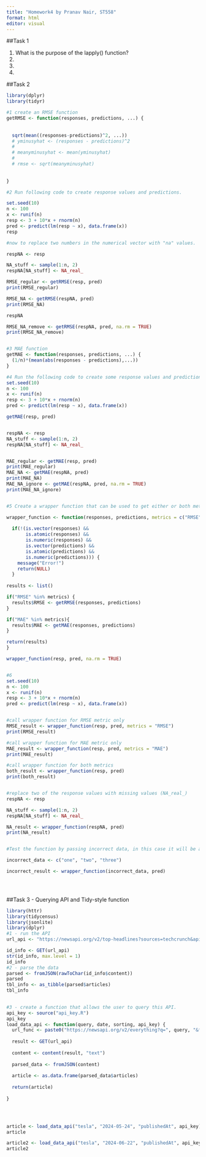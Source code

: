 ```yaml
---
title: "Homework4 by Pranav Nair, ST558"
format: html
editor: visual
---
```


##Task 1

1)  What is the purpose of the lapply() function?
2)
3)
4)


##Task 2

```r
library(dplyr)
library(tidyr)

#1 create an RMSE function
getRMSE <- function(responses, predictions, ...) {
  
  
  sqrt(mean((responses-predictions)^2, ...))
  # yminusyhat <- (responses - predictions)^2
  # 
  # meanyminusyhat <- mean(yminusyhat)
  # 
  # rmse <- sqrt(meanyminusyhat)
  
  
}

#2 Run following code to create response values and predictions.

set.seed(10)
n <- 100
x <- runif(n)
resp <- 3 + 10*x + rnorm(n)
pred <- predict(lm(resp ~ x), data.frame(x))
resp

#now to replace two numbers in the numerical vector with "na" values.

respNA <- resp

NA_stuff <- sample(1:n, 2)
respNA[NA_stuff] <- NA_real_

RMSE_regular <- getRMSE(resp, pred)
print(RMSE_regular)

RMSE_NA <- getRMSE(respNA, pred)
print(RMSE_NA)

respNA

RMSE_NA_remove <- getRMSE(respNA, pred, na.rm = TRUE)
print(RMSE_NA_remove)


#3 MAE function
getMAE <- function(responses, predictions, ...) {
  (1/n)*(mean(abs(responses - predictions),...))
}

#4 Run the following code to create some response values and predictions.
set.seed(10)
n <- 100
x <- runif(n)
resp <- 3 + 10*x + rnorm(n)
pred <- predict(lm(resp ~ x), data.frame(x))

getMAE(resp, pred)


respNA <- resp
NA_stuff <- sample(1:n, 2)
respNA[NA_stuff] <- NA_real_


MAE_regular <- getMAE(resp, pred)
print(MAE_regular)
MAE_NA <- getMAE(respNA, pred)
print(MAE_NA)
MAE_NA_ignore <- getMAE(respNA, pred, na.rm = TRUE)
print(MAE_NA_ignore)


#5 Create a wrapper function that can be used to get either or both metrics with one single function call. 

wrapper_function <- function(responses, predictions, metrics = c("RMSE", "MAE"), ...) {
  
  if(!(is.vector(responses) && 
       is.atomic(responses) && 
       is.numeric(responses) &&
       is.vector(predictions) &&
       is.atomic(predictions) &&
       is.numeric(predictions))) {
    message("Error!")
    return(NULL)
  }
  
results <- list()

if("RMSE" %in% metrics) {
  results$RMSE <- getRMSE(responses, predictions)
}

if("MAE" %in% metrics){
  results$MAE <- getMAE(responses, predictions)
}

return(results)
}

wrapper_function(resp, pred, na.rm = TRUE)


#6
set.seed(10)
n <- 100
x <- runif(n)
resp <- 3 + 10*x + rnorm(n)
pred <- predict(lm(resp ~ x), data.frame(x))


#call wrapper function for RMSE metric only
RMSE_result <- wrapper_function(resp, pred, metrics = "RMSE")
print(RMSE_result)

#call wrapper function for MAE metric only
MAE_result <- wrapper_function(resp, pred, metrics = "MAE")
print(MAE_result)

#call wrapper function for both metrics
both_result <- wrapper_function(resp, pred)
print(both_result)


#replace two of the response values with missing values (NA_real_)
respNA <- resp

NA_stuff <- sample(1:n, 2)
respNA[NA_stuff] <- NA_real_

NA_result <- wrapper_function(respNA, pred)
print(NA_result)


#Test the function by passing incorrect data, in this case it will be a character vector

incorrect_data <- c("one", "two", "three")

incorrect_result <- wrapper_function(incorrect_data, pred)


  
```

##Task 3 - Querying API and Tidy-style function



```r
library(httr)
library(tidycensus)
library(jsonlite)
library(dplyr)
#1 - run the API
url_api <- "https://newsapi.org/v2/top-headlines?sources=techcrunch&apiKey=3d1f81a3ce154208b6381c8654231a99"

id_info <- GET(url_api)
str(id_info, max.level = 1)
id_info
#2 - parse the data
parsed <- fromJSON(rawToChar(id_info$content))
parsed
tbl_info <- as_tibble(parsed$articles)
tbl_info
  

#3 - create a function that allows the user to query this API.
api_key <- source("api_key.R")
api_key
load_data_api <- function(query, date, sorting, api_key) {
  url_func <- paste0("https://newsapi.org/v2/everything?q=", query, "&from=", date, "&sortBy=", sorting, "&apiKey=", api_key) 
  
  result <- GET(url_api)
  
  content <- content(result, "text")
  
  parsed_data <- fromJSON(content)
  
  article <- as.data.frame(parsed_data$articles)
  
  return(article)
  
}



  
article <- load_data_api("tesla", "2024-05-24", "publishedAt", api_key)
article

article2 <- load_data_api("tesla", "2024-06-22", "publishedAt", api_key)
article2
```

